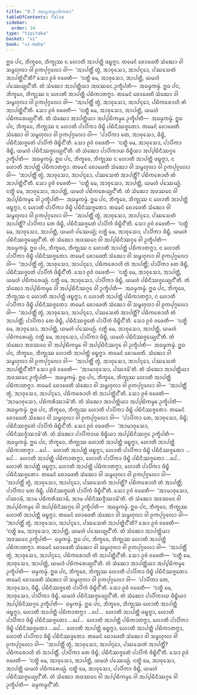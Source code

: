 ```yaml
---
title: "9.7 ᩋᨵᨾ᩠ᨾᨠᨾ᩠ᨾᩣᨴᩥᨠᨳᩣ"
tableOfContents: false
sidebar:
  order: 34
type: "tipitaka"
basket: "vi"
book: "vi-maha"
---
```



<DynamicBreadcrumb />

<Division number="397" book="vi-maha">

<Paragraph number="1814" book="vi-maha">
ᩍᨵ ᨸᨶ, ᨽᩥᨠ᩠ᨡᩅᩮ, ᨽᩥᨠ᩠ᨡᩩᩔ ᨶ ᩉᩮᩣᨲᩥ ᩋᩣᨸᨲ᩠ᨲᩥ ᨴᨭ᩠ᨮᨻ᩠ᨻᩣ. ᨲᨾᩮᨶᩴ ᨧᩮᩣᨴᩮᨲᩥ ᩈᩴᨥᩮᩣ ᩅᩤ ᩈᨾ᩠ᨻᩉᩩᩃᩣ ᩅᩤ ᩑᨠᨸᩩᨣ᩠ᨣᩃᩮᩣ ᩅᩤ—  ‘ᩋᩣᨸᨲ᩠ᨲᩥᩴ ᨲ᩠ᩅᩴ, ᩋᩣᩅᩩᩈᩮᩣ, ᩋᩣᨸᨶ᩠ᨶᩮᩣ, ᨸᩔᩈᩮᨲᩴ ᩋᩣᨸᨲ᩠ᨲᩥᨶ᩺’ᨲᩥ? ᩈᩮᩣ ᩑᩅᩴ ᩅᨴᩮᨲᩥ—  ‘ᨶᨲ᩠ᨳᩥ ᨾᩮ, ᩋᩣᩅᩩᩈᩮᩣ, ᩋᩣᨸᨲ᩠ᨲᩥ, ᨿᨾᩉᩴ ᨸᩔᩮᨿ᩠ᨿᨶ᩺’ᨲᩥ. ᨲᩴ ᩈᩴᨥᩮᩣ ᩋᩣᨸᨲ᩠ᨲᩥᨿᩣ ᩋᨴᩔᨶᩮ ᩏᨠ᩠ᨡᩥᨸᨲᩥ—  ᩋᨵᨾ᩠ᨾᨠᨾ᩠ᨾᩴ.
</Paragraph>

<Paragraph number="1815" book="vi-maha">
ᩍᨵ ᨸᨶ, ᨽᩥᨠ᩠ᨡᩅᩮ, ᨽᩥᨠ᩠ᨡᩩᩔ ᨶ ᩉᩮᩣᨲᩥ ᩋᩣᨸᨲ᩠ᨲᩥ ᨸᨭᩥᨠᩣᨲᨻ᩠ᨻᩣ. ᨲᨾᩮᨶᩴ ᨧᩮᩣᨴᩮᨲᩥ ᩈᩴᨥᩮᩣ ᩅᩤ ᩈᨾ᩠ᨻᩉᩩᩃᩣ ᩅᩤ ᩑᨠᨸᩩᨣ᩠ᨣᩃᩮᩣ ᩅᩤ—  ‘ᩋᩣᨸᨲ᩠ᨲᩥᩴ ᨲ᩠ᩅᩴ, ᩋᩣᩅᩩᩈᩮᩣ, ᩋᩣᨸᨶ᩠ᨶᩮᩣ, ᨸᨭᩥᨠᩁᩮᩣᩉᩥ ᨲᩴ ᩋᩣᨸᨲ᩠ᨲᩥᨶ᩺’ᨲᩥ. ᩈᩮᩣ ᩑᩅᩴ ᩅᨴᩮᨲᩥ—  ‘ᨶᨲ᩠ᨳᩥ ᨾᩮ, ᩋᩣᩅᩩᩈᩮᩣ, ᩋᩣᨸᨲ᩠ᨲᩥ, ᨿᨾᩉᩴ ᨸᨭᩥᨠᩁᩮᨿ᩠ᨿᨶ᩺’ᨲᩥ. ᨲᩴ ᩈᩴᨥᩮᩣ ᩋᩣᨸᨲ᩠ᨲᩥᨿᩣ ᩋᨸ᩠ᨸᨭᩥᨠᨾ᩠ᨾᩮ ᩏᨠ᩠ᨡᩥᨸᨲᩥ—  ᩋᨵᨾ᩠ᨾᨠᨾ᩠ᨾᩴ.
</Paragraph>

<Paragraph number="1816" book="vi-maha">
ᩍᨵ ᨸᨶ, ᨽᩥᨠ᩠ᨡᩅᩮ, ᨽᩥᨠ᩠ᨡᩩᩔ ᨶ ᩉᩮᩣᨲᩥ ᨸᩣᨸᩥᨠᩣ ᨴᩥᨭ᩠ᨮᩥ ᨸᨭᩥᨶᩥᩔᨩ᩠ᨩᩮᨲᩣ. ᨲᨾᩮᨶᩴ ᨧᩮᩣᨴᩮᨲᩥ ᩈᩴᨥᩮᩣ ᩅᩤ ᩈᨾ᩠ᨻᩉᩩᩃᩣ ᩅᩤ ᩑᨠᨸᩩᨣ᩠ᨣᩃᩮᩣ ᩅᩤ—  ‘ᨸᩣᨸᩥᨠᩣ ᨲᩮ, ᩋᩣᩅᩩᩈᩮᩣ, ᨴᩥᨭ᩠ᨮᩥ, ᨸᨭᩥᨶᩥᩔᨩ᩠ᨩᩮᨲᩴ ᨸᩣᨸᩥᨠᩴ ᨴᩥᨭ᩠ᨮᩥᨶ᩺’ᨲᩥ. ᩈᩮᩣ ᩑᩅᩴ ᩅᨴᩮᨲᩥ—  ‘ᨶᨲ᩠ᨳᩥ ᨾᩮ, ᩋᩣᩅᩩᩈᩮᩣ, ᨸᩣᨸᩥᨠᩣ ᨴᩥᨭ᩠ᨮᩥ, ᨿᨾᩉᩴ ᨸᨭᩥᨶᩥᩔᨩ᩠ᨩᩮᨿ᩠ᨿᨶ᩺’ᨲᩥ. ᨲᩴ ᩈᩴᨥᩮᩣ ᨸᩣᨸᩥᨠᩣᨿ ᨴᩥᨭ᩠ᨮᩥᨿᩣ ᩋᨸ᩠ᨸᨭᩥᨶᩥᩔᨣ᩠ᨣᩮ ᩏᨠ᩠ᨡᩥᨸᨲᩥ—  ᩋᨵᨾ᩠ᨾᨠᨾ᩠ᨾᩴ.
</Paragraph>

<Paragraph number="1817" book="vi-maha">
ᩍᨵ ᨸᨶ, ᨽᩥᨠ᩠ᨡᩅᩮ, ᨽᩥᨠ᩠ᨡᩩᩔ ᨶ ᩉᩮᩣᨲᩥ ᩋᩣᨸᨲ᩠ᨲᩥ ᨴᨭ᩠ᨮᨻ᩠ᨻᩣ, ᨶ ᩉᩮᩣᨲᩥ ᩋᩣᨸᨲ᩠ᨲᩥ ᨸᨭᩥᨠᩣᨲᨻ᩠ᨻᩣ. ᨲᨾᩮᨶᩴ ᨧᩮᩣᨴᩮᨲᩥ ᩈᩴᨥᩮᩣ ᩅᩤ ᩈᨾ᩠ᨻᩉᩩᩃᩣ ᩅᩤ ᩑᨠᨸᩩᨣ᩠ᨣᩃᩮᩣ ᩅᩤ—  ‘ᩋᩣᨸᨲ᩠ᨲᩥᩴ ᨲ᩠ᩅᩴ, ᩋᩣᩅᩩᩈᩮᩣ, ᩋᩣᨸᨶ᩠ᨶᩮᩣ, ᨸᩔᩈᩮᨲᩴ ᩋᩣᨸᨲ᩠ᨲᩥᩴ? ᨸᨭᩥᨠᩁᩮᩣᩉᩥ ᨲᩴ ᩋᩣᨸᨲ᩠ᨲᩥᨶ᩺’ᨲᩥ. ᩈᩮᩣ ᩑᩅᩴ ᩅᨴᩮᨲᩥ—  ‘ᨶᨲ᩠ᨳᩥ ᨾᩮ, ᩋᩣᩅᩩᩈᩮᩣ, ᩋᩣᨸᨲ᩠ᨲᩥ, ᨿᨾᩉᩴ ᨸᩔᩮᨿ᩠ᨿᩴ. ᨶᨲ᩠ᨳᩥ ᨾᩮ, ᩋᩣᩅᩩᩈᩮᩣ, ᩋᩣᨸᨲ᩠ᨲᩥ, ᨿᨾᩉᩴ ᨸᨭᩥᨠᩁᩮᨿ᩠ᨿᨶ᩺’ᨲᩥ. ᨲᩴ ᩈᩴᨥᩮᩣ ᩋᨴᩔᨶᩮ ᩅᩤ ᩋᨸ᩠ᨸᨭᩥᨠᨾ᩠ᨾᩮ ᩅᩤ ᩏᨠ᩠ᨡᩥᨸᨲᩥ—  ᩋᨵᨾ᩠ᨾᨠᨾ᩠ᨾᩴ.
</Paragraph>

<Paragraph number="1818" book="vi-maha">
ᩍᨵ ᨸᨶ, ᨽᩥᨠ᩠ᨡᩅᩮ, ᨽᩥᨠ᩠ᨡᩩᩔ ᨶ ᩉᩮᩣᨲᩥ ᩋᩣᨸᨲ᩠ᨲᩥ ᨴᨭ᩠ᨮᨻ᩠ᨻᩣ, ᨶ ᩉᩮᩣᨲᩥ ᨸᩣᨸᩥᨠᩣ ᨴᩥᨭ᩠ᨮᩥ ᨸᨭᩥᨶᩥᩔᨩ᩠ᨩᩮᨲᩣ. ᨲᨾᩮᨶᩴ ᨧᩮᩣᨴᩮᨲᩥ ᩈᩴᨥᩮᩣ ᩅᩤ ᩈᨾ᩠ᨻᩉᩩᩃᩣ ᩅᩤ ᩑᨠᨸᩩᨣ᩠ᨣᩃᩮᩣ ᩅᩤ—  ‘ᩋᩣᨸᨲ᩠ᨲᩥᩴ ᨲ᩠ᩅᩴ, ᩋᩣᩅᩩᩈᩮᩣ, ᩋᩣᨸᨶ᩠ᨶᩮᩣ, ᨸᩔᩈᩮᨲᩴ ᩋᩣᨸᨲ᩠ᨲᩥᩴ? ᨸᩣᨸᩥᨠᩣ ᨲᩮ ᨴᩥᨭ᩠ᨮᩥ, ᨸᨭᩥᨶᩥᩔᨩ᩠ᨩᩮᨲᩴ ᨸᩣᨸᩥᨠᩴ ᨴᩥᨭ᩠ᨮᩥᨶ᩺’ᨲᩥ. ᩈᩮᩣ ᩑᩅᩴ ᩅᨴᩮᨲᩥ—  ‘ᨶᨲ᩠ᨳᩥ ᨾᩮ, ᩋᩣᩅᩩᩈᩮᩣ, ᩋᩣᨸᨲ᩠ᨲᩥ, ᨿᨾᩉᩴ ᨸᩔᩮᨿ᩠ᨿᩴ; ᨶᨲ᩠ᨳᩥ ᨾᩮ, ᩋᩣᩅᩩᩈᩮᩣ, ᨸᩣᨸᩥᨠᩣ ᨴᩥᨭ᩠ᨮᩥ, ᨿᨾᩉᩴ ᨸᨭᩥᨶᩥᩔᨩ᩠ᨩᩮᨿ᩠ᨿᨶ᩺’ᨲᩥ. ᨲᩴ ᩈᩴᨥᩮᩣ ᩋᨴᩔᨶᩮ ᩅᩤ ᩋᨸ᩠ᨸᨭᩥᨶᩥᩔᨣ᩠ᨣᩮ ᩅᩤ ᩏᨠ᩠ᨡᩥᨸᨲᩥ—  ᩋᨵᨾ᩠ᨾᨠᨾ᩠ᨾᩴ.
</Paragraph>

<Paragraph number="1819" book="vi-maha">
ᩍᨵ ᨸᨶ, ᨽᩥᨠ᩠ᨡᩅᩮ, ᨽᩥᨠ᩠ᨡᩩᩔ ᨶ ᩉᩮᩣᨲᩥ ᩋᩣᨸᨲ᩠ᨲᩥ ᨸᨭᩥᨠᩣᨲᨻ᩠ᨻᩣ, ᨶ ᩉᩮᩣᨲᩥ ᨸᩣᨸᩥᨠᩣ ᨴᩥᨭ᩠ᨮᩥ ᨸᨭᩥᨶᩥᩔᨩ᩠ᨩᩮᨲᩣ. ᨲᨾᩮᨶᩴ ᨧᩮᩣᨴᩮᨲᩥ ᩈᩴᨥᩮᩣ ᩅᩤ ᩈᨾ᩠ᨻᩉᩩᩃᩣ ᩅᩤ ᩑᨠᨸᩩᨣ᩠ᨣᩃᩮᩣ ᩅᩤ—  ‘ᩋᩣᨸᨲ᩠ᨲᩥᩴ ᨲ᩠ᩅᩴ, ᩋᩣᩅᩩᩈᩮᩣ, ᩋᩣᨸᨶ᩠ᨶᩮᩣ, ᨸᨭᩥᨠᩁᩮᩣᩉᩥ ᨲᩴ ᩋᩣᨸᨲ᩠ᨲᩥᩴ; ᨸᩣᨸᩥᨠᩣ ᨲᩮ ᨴᩥᨭ᩠ᨮᩥ, ᨸᨭᩥᨶᩥᩔᨩ᩠ᨩᩮᨲᩴ ᨸᩣᨸᩥᨠᩴ ᨴᩥᨭ᩠ᨮᩥᨶ᩺’ᨲᩥ. ᩈᩮᩣ ᩑᩅᩴ ᩅᨴᩮᨲᩥ—  ‘ᨶᨲ᩠ᨳᩥ ᨾᩮ, ᩋᩣᩅᩩᩈᩮᩣ, ᩋᩣᨸᨲ᩠ᨲᩥ, ᨿᨾᩉᩴ ᨸᨭᩥᨠᩁᩮᨿ᩠ᨿᩴ. ᨶᨲ᩠ᨳᩥ ᨾᩮ, ᩋᩣᩅᩩᩈᩮᩣ, ᨸᩣᨸᩥᨠᩣ ᨴᩥᨭ᩠ᨮᩥ, ᨿᨾᩉᩴ ᨸᨭᩥᨶᩥᩔᨩ᩠ᨩᩮᨿ᩠ᨿᨶ᩺’ᨲᩥ. ᨲᩴ ᩈᩴᨥᩮᩣ ᩋᨸ᩠ᨸᨭᩥᨠᨾ᩠ᨾᩮ ᩅᩤ ᩋᨸ᩠ᨸᨭᩥᨶᩥᩔᨣ᩠ᨣᩮ ᩅᩤ ᩏᨠ᩠ᨡᩥᨸᨲᩥ—  ᩋᨵᨾ᩠ᨾᨠᨾ᩠ᨾᩴ.
</Paragraph>

<Paragraph number="1820" book="vi-maha">
ᩍᨵ ᨸᨶ, ᨽᩥᨠ᩠ᨡᩅᩮ, ᨽᩥᨠ᩠ᨡᩩᩔ ᨶ ᩉᩮᩣᨲᩥ ᩋᩣᨸᨲ᩠ᨲᩥ ᨴᨭ᩠ᨮᨻ᩠ᨻᩣ, ᨶ ᩉᩮᩣᨲᩥ ᩋᩣᨸᨲ᩠ᨲᩥ ᨸᨭᩥᨠᩣᨲᨻ᩠ᨻᩣ, ᨶ ᩉᩮᩣᨲᩥ ᨸᩣᨸᩥᨠᩣ ᨴᩥᨭ᩠ᨮᩥ ᨸᨭᩥᨶᩥᩔᨩ᩠ᨩᩮᨲᩣ. ᨲᨾᩮᨶᩴ ᨧᩮᩣᨴᩮᨲᩥ ᩈᩴᨥᩮᩣ ᩅᩤ ᩈᨾ᩠ᨻᩉᩩᩃᩣ ᩅᩤ ᩑᨠᨸᩩᨣ᩠ᨣᩃᩮᩣ ᩅᩤ—  ‘ᩋᩣᨸᨲ᩠ᨲᩥᩴ ᨲ᩠ᩅᩴ, ᩋᩣᩅᩩᩈᩮᩣ, ᩋᩣᨸᨶ᩠ᨶᩮᩣ, ᨸᩔᩈᩮᨲᩴ ᩋᩣᨸᨲ᩠ᨲᩥᩴ? ᨸᨭᩥᨠᩁᩮᩣᩉᩥ ᨲᩴ ᩋᩣᨸᨲ᩠ᨲᩥᩴ; ᨸᩣᨸᩥᨠᩣ ᨲᩮ ᨴᩥᨭ᩠ᨮᩥ, ᨸᨭᩥᨶᩥᩔᨩ᩠ᨩᩮᨲᩴ ᨸᩣᨸᩥᨠᩴ ᨴᩥᨭ᩠ᨮᩥᨶ᩺’ᨲᩥ. ᩈᩮᩣ ᩑᩅᩴ ᩅᨴᩮᨲᩥ—  ‘ᨶᨲ᩠ᨳᩥ ᨾᩮ, ᩋᩣᩅᩩᩈᩮᩣ, ᩋᩣᨸᨲ᩠ᨲᩥ, ᨿᨾᩉᩴ ᨸᩔᩮᨿ᩠ᨿᩴ. ᨶᨲ᩠ᨳᩥ ᨾᩮ, ᩋᩣᩅᩩᩈᩮᩣ, ᩋᩣᨸᨲ᩠ᨲᩥ, ᨿᨾᩉᩴ ᨸᨭᩥᨠᩁᩮᨿ᩠ᨿᩴ. ᨶᨲ᩠ᨳᩥ ᨾᩮ, ᩋᩣᩅᩩᩈᩮᩣ, ᨸᩣᨸᩥᨠᩣ ᨴᩥᨭ᩠ᨮᩥ, ᨿᨾᩉᩴ ᨸᨭᩥᨶᩥᩔᨩ᩠ᨩᩮᨿ᩠ᨿᨶ᩺’ᨲᩥ. ᨲᩴ ᩈᩴᨥᩮᩣ ᩋᨴᩔᨶᩮ ᩅᩤ ᩋᨸ᩠ᨸᨭᩥᨠᨾ᩠ᨾᩮ ᩅᩤ ᩋᨸ᩠ᨸᨭᩥᨶᩥᩔᨣ᩠ᨣᩮ ᩅᩤ ᩏᨠ᩠ᨡᩥᨸᨲᩥ—  ᩋᨵᨾ᩠ᨾᨠᨾ᩠ᨾᩴ.
</Paragraph>

</Division>
<Division number="398" book="vi-maha">

<Paragraph number="1821" book="vi-maha">
ᩍᨵ ᨸᨶ, ᨽᩥᨠ᩠ᨡᩅᩮ, ᨽᩥᨠ᩠ᨡᩩᩔ ᩉᩮᩣᨲᩥ ᩋᩣᨸᨲ᩠ᨲᩥ ᨴᨭ᩠ᨮᨻ᩠ᨻᩣ. ᨲᨾᩮᨶᩴ ᨧᩮᩣᨴᩮᨲᩥ. ᩈᩴᨥᩮᩣ ᩅᩤ ᩈᨾ᩠ᨻᩉᩩᩃᩣ ᩅᩤ ᩑᨠᨸᩩᨣ᩠ᨣᩃᩮᩣ ᩅᩤ—  ‘ᩋᩣᨸᨲ᩠ᨲᩥᩴ ᨲ᩠ᩅᩴ, ᩋᩣᩅᩩᩈᩮᩣ, ᩋᩣᨸᨶ᩠ᨶᩮᩣ, ᨸᩔᩈᩮᨲᩴ ᩋᩣᨸᨲ᩠ᨲᩥᨶ᩺’ᨲᩥ? ᩈᩮᩣ ᩑᩅᩴ ᩅᨴᩮᨲᩥ—  ‘ᩋᩣᨾᩣᩅᩩᩈᩮᩣ, ᨸᩔᩣᨾᩦ’ᨲᩥ. ᨲᩴ ᩈᩴᨥᩮᩣ ᩋᩣᨸᨲ᩠ᨲᩥᨿᩣ ᩋᨴᩔᨶᩮ ᩏᨠ᩠ᨡᩥᨸᨲᩥ—  ᩋᨵᨾ᩠ᨾᨠᨾ᩠ᨾᩴ.
</Paragraph>

<Paragraph number="1822" book="vi-maha">
ᩍᨵ ᨸᨶ, ᨽᩥᨠ᩠ᨡᩅᩮ, ᨽᩥᨠ᩠ᨡᩩᩔ ᩉᩮᩣᨲᩥ ᩋᩣᨸᨲ᩠ᨲᩥ ᨸᨭᩥᨠᩣᨲᨻ᩠ᨻᩣ. ᨲᨾᩮᨶᩴ ᨧᩮᩣᨴᩮᨲᩥ ᩈᩴᨥᩮᩣ ᩅᩤ ᩈᨾ᩠ᨻᩉᩩᩃᩣ ᩅᩤ ᩑᨠᨸᩩᨣ᩠ᨣᩃᩮᩣ ᩅᩤ—  ‘ᩋᩣᨸᨲ᩠ᨲᩥᩴ ᨲ᩠ᩅᩴ, ᩋᩣᩅᩩᩈᩮᩣ, ᩋᩣᨸᨶ᩠ᨶᩮᩣ, ᨸᨭᩥᨠᩁᩮᩣᩉᩥ ᨲᩴ ᩋᩣᨸᨲ᩠ᨲᩥᨶ᩺’ᨲᩥ. ᩈᩮᩣ ᩑᩅᩴ ᩅᨴᩮᨲᩥ—  ‘ᩋᩣᨾᩣᩅᩩᩈᩮᩣ, ᨸᨭᩥᨠᩁᩥᩔᩣᨾᩦ’ᨲᩥ. ᨲᩴ ᩈᩴᨥᩮᩣ ᩋᩣᨸᨲ᩠ᨲᩥᨿᩣ ᩋᨸ᩠ᨸᨭᩥᨠᨾ᩠ᨾᩮ ᩏᨠ᩠ᨡᩥᨸᨲᩥ—  ᩋᨵᨾ᩠ᨾᨠᨾ᩠ᨾᩴ.
</Paragraph>

<Paragraph number="1823" book="vi-maha">
ᩍᨵ ᨸᨶ, ᨽᩥᨠ᩠ᨡᩅᩮ, ᨽᩥᨠ᩠ᨡᩩᩔ ᩉᩮᩣᨲᩥ ᨸᩣᨸᩥᨠᩣ ᨴᩥᨭ᩠ᨮᩥ ᨸᨭᩥᨶᩥᩔᨩ᩠ᨩᩮᨲᩣ. ᨲᨾᩮᨶᩴ ᨧᩮᩣᨴᩮᨲᩥ ᩈᩴᨥᩮᩣ ᩅᩤ ᩈᨾ᩠ᨻᩉᩩᩃᩣ ᩅᩤ ᩑᨠᨸᩩᨣ᩠ᨣᩃᩮᩣ ᩅᩤ—  ‘ᨸᩣᨸᩥᨠᩣ ᨲᩮ, ᩋᩣᩅᩩᩈᩮᩣ, ᨴᩥᨭ᩠ᨮᩥ; ᨸᨭᩥᨶᩥᩔᨩ᩠ᨩᩮᨲᩴ ᨸᩣᨸᩥᨠᩴ ᨴᩥᨭ᩠ᨮᩥᨶ᩺’ᨲᩥ. ᩈᩮᩣ ᩑᩅᩴ ᩅᨴᩮᨲᩥ—  ‘ᩋᩣᨾᩣᩅᩩᩈᩮᩣ, ᨸᨭᩥᨶᩥᩔᨩ᩠ᨩᩥᩔᩣᨾᩦ’ᨲᩥ. ᨲᩴ ᩈᩴᨥᩮᩣ ᨸᩣᨸᩥᨠᩣᨿ ᨴᩥᨭ᩠ᨮᩥᨿᩣ ᩋᨸ᩠ᨸᨭᩥᨶᩥᩔᨣ᩠ᨣᩮ ᩏᨠ᩠ᨡᩥᨸᨲᩥ—  ᩋᨵᨾ᩠ᨾᨠᨾ᩠ᨾᩴ.
</Paragraph>

<Paragraph number="1824" book="vi-maha">
ᩍᨵ ᨸᨶ, ᨽᩥᨠ᩠ᨡᩅᩮ, ᨽᩥᨠ᩠ᨡᩩᩔ ᩉᩮᩣᨲᩥ ᩋᩣᨸᨲ᩠ᨲᩥ ᨴᨭ᩠ᨮᨻ᩠ᨻᩣ, ᩉᩮᩣᨲᩥ ᩋᩣᨸᨲ᩠ᨲᩥ ᨸᨭᩥᨠᩣᨲᨻ᩠ᨻᩣ …ᨸᩮ…  ᩉᩮᩣᨲᩥ ᩋᩣᨸᨲ᩠ᨲᩥ ᨴᨭ᩠ᨮᨻ᩠ᨻᩣ, ᩉᩮᩣᨲᩥ ᨸᩣᨸᩥᨠᩣ ᨴᩥᨭ᩠ᨮᩥ ᨸᨭᩥᨶᩥᩔᨩ᩠ᨩᩮᨲᩣ …ᨸᩮ…  ᩉᩮᩣᨲᩥ ᩋᩣᨸᨲ᩠ᨲᩥ ᨸᨭᩥᨠᩣᨲᨻ᩠ᨻᩣ, ᩉᩮᩣᨲᩥ ᨸᩣᨸᩥᨠᩣ ᨴᩥᨭ᩠ᨮᩥ ᨸᨭᩥᨶᩥᩔᨩ᩠ᨩᩮᨲᩣ …ᨸᩮ…  ᩉᩮᩣᨲᩥ ᩋᩣᨸᨲ᩠ᨲᩥ ᨴᨭ᩠ᨮᨻ᩠ᨻᩣ, ᩉᩮᩣᨲᩥ ᩋᩣᨸᨲ᩠ᨲᩥ ᨸᨭᩥᨠᩣᨲᨻ᩠ᨻᩣ, ᩉᩮᩣᨲᩥ ᨸᩣᨸᩥᨠᩣ ᨴᩥᨭ᩠ᨮᩥ ᨸᨭᩥᨶᩥᩔᨩ᩠ᨩᩮᨲᩣ. ᨲᨾᩮᨶᩴ ᨧᩮᩣᨴᩮᨲᩥ ᩈᩴᨥᩮᩣ ᩅᩤ ᩈᨾ᩠ᨻᩉᩩᩃᩣ ᩅᩤ ᩑᨠᨸᩩᨣ᩠ᨣᩃᩮᩣ ᩅᩤ—  ‘ᩋᩣᨸᨲ᩠ᨲᩥᩴ ᨲ᩠ᩅᩴ, ᩋᩣᩅᩩᩈᩮᩣ, ᩋᩣᨸᨶ᩠ᨶᩮᩣ, ᨸᩔᩈᩮᨲᩴ ᩋᩣᨸᨲ᩠ᨲᩥᩴ? ᨸᨭᩥᨠᩁᩮᩣᩉᩥ ᨲᩴ ᩋᩣᨸᨲ᩠ᨲᩥᩴ; ᨸᩣᨸᩥᨠᩣ ᨲᩮ ᨴᩥᨭ᩠ᨮᩥ, ᨸᨭᩥᨶᩥᩔᨩ᩠ᨩᩮᨲᩴ ᨸᩣᨸᩥᨠᩴ ᨴᩥᨭ᩠ᨮᩥᨶ᩺’ᨲᩥ. ᩈᩮᩣ ᩑᩅᩴ ᩅᨴᩮᨲᩥ—  ‘ᩋᩣᨾᩣᩅᩩᩈᩮᩣ, ᨸᩔᩣᨾᩥ, ᩋᩣᨾ ᨸᨭᩥᨠᩁᩥᩔᩣᨾᩥ, ᩋᩣᨾ ᨸᨭᩥᨶᩥᩔᨩ᩠ᨩᩥᩔᩣᨾᩦ’ᨲᩥ. ᨲᩴ ᩈᩴᨥᩮᩣ ᩋᨴᩔᨶᩮ ᩅᩤ ᩋᨸ᩠ᨸᨭᩥᨠᨾ᩠ᨾᩮ ᩅᩤ ᩋᨸ᩠ᨸᨭᩥᨶᩥᩔᨣ᩠ᨣᩮ ᩅᩤ ᩏᨠ᩠ᨡᩥᨸᨲᩥ—  ᩋᨵᨾ᩠ᨾᨠᨾ᩠ᨾᩴ.
</Paragraph>

</Division>
<Division number="399" book="vi-maha">

<Paragraph number="1825" book="vi-maha">
ᩍᨵ ᨸᨶ, ᨽᩥᨠ᩠ᨡᩅᩮ, ᨽᩥᨠ᩠ᨡᩩᩔ ᩉᩮᩣᨲᩥ ᩋᩣᨸᨲ᩠ᨲᩥ ᨴᨭ᩠ᨮᨻ᩠ᨻᩣ. ᨲᨾᩮᨶᩴ ᨧᩮᩣᨴᩮᨲᩥ ᩈᩴᨥᩮᩣ ᩅᩤ ᩈᨾ᩠ᨻᩉᩩᩃᩣ ᩅᩤ ᩑᨠᨸᩩᨣ᩠ᨣᩃᩮᩣ ᩅᩤ—  ‘ᩋᩣᨸᨲ᩠ᨲᩥᩴ ᨲ᩠ᩅᩴ, ᩋᩣᩅᩩᩈᩮᩣ, ᩋᩣᨸᨶ᩠ᨶᩮᩣ, ᨸᩔᩈᩮᨲᩴ ᩋᩣᨸᨲ᩠ᨲᩥᨶ᩺’ᨲᩥ? ᩈᩮᩣ ᩑᩅᩴ ᩅᨴᩮᨲᩥ—  ‘ᨶᨲ᩠ᨳᩥ ᨾᩮ, ᩋᩣᩅᩩᩈᩮᩣ, ᩋᩣᨸᨲ᩠ᨲᩥ, ᨿᨾᩉᩴ ᨸᩔᩮᨿ᩠ᨿᨶ᩺’ᨲᩥ. ᨲᩴ ᩈᩴᨥᩮᩣ ᩋᩣᨸᨲ᩠ᨲᩥᨿᩣ ᩋᨴᩔᨶᩮ ᩏᨠ᩠ᨡᩥᨸᨲᩥ—  ᨵᨾ᩠ᨾᨠᨾ᩠ᨾᩴ.
</Paragraph>

<Paragraph number="1826" book="vi-maha">
ᩍᨵ ᨸᨶ, ᨽᩥᨠ᩠ᨡᩅᩮ, ᨽᩥᨠ᩠ᨡᩩᩔ ᩉᩮᩣᨲᩥ ᩋᩣᨸᨲ᩠ᨲᩥ ᨸᨭᩥᨠᩣᨲᨻ᩠ᨻᩣ. ᨲᨾᩮᨶᩴ ᨧᩮᩣᨴᩮᨲᩥ ᩈᩴᨥᩮᩣ ᩅᩤ ᩈᨾ᩠ᨻᩉᩩᩃᩣ ᩅᩤ ᩑᨠᨸᩩᨣ᩠ᨣᩃᩮᩣ ᩅᩤ—  ‘ᩋᩣᨸᨲ᩠ᨲᩥᩴ ᨲ᩠ᩅᩴ, ᩋᩣᩅᩩᩈᩮᩣ, ᩋᩣᨸᨶ᩠ᨶᩮᩣ, ᨸᨭᩥᨠᩁᩮᩣᩉᩥ ᨲᩴ ᩋᩣᨸᨲ᩠ᨲᩥᨶ᩺’ᨲᩥ. ᩈᩮᩣ ᩑᩅᩴ ᩅᨴᩮᨲᩥ—  ‘ᨶᨲ᩠ᨳᩥ ᨾᩮ, ᩋᩣᩅᩩᩈᩮᩣ, ᩋᩣᨸᨲ᩠ᨲᩥ, ᨿᨾᩉᩴ ᨸᨭᩥᨠᩁᩮᨿ᩠ᨿᨶ᩺’ᨲᩥ. ᨲᩴ ᩈᩴᨥᩮᩣ ᩋᩣᨸᨲ᩠ᨲᩥᨿᩣ ᩋᨸ᩠ᨸᨭᩥᨠᨾ᩠ᨾᩮ ᩏᨠ᩠ᨡᩥᨸᨲᩥ—  ᨵᨾ᩠ᨾᨠᨾ᩠ᨾᩴ.
</Paragraph>

<Paragraph number="1827" book="vi-maha">
ᩍᨵ ᨸᨶ, ᨽᩥᨠ᩠ᨡᩅᩮ, ᨽᩥᨠ᩠ᨡᩩᩔ ᩉᩮᩣᨲᩥ ᨸᩣᨸᩥᨠᩣ ᨴᩥᨭ᩠ᨮᩥ ᨸᨭᩥᨶᩥᩔᨩ᩠ᨩᩮᨲᩣ. ᨲᨾᩮᨶᩴ ᨧᩮᩣᨴᩮᨲᩥ ᩈᩴᨥᩮᩣ ᩅᩤ ᩈᨾ᩠ᨻᩉᩩᩃᩣ ᩅᩤ ᩑᨠᨸᩩᨣ᩠ᨣᩃᩮᩣ ᩅᩤ—  ‘ᨸᩣᨸᩥᨠᩣ ᨲᩮ, ᩋᩣᩅᩩᩈᩮᩣ, ᨴᩥᨭ᩠ᨮᩥ, ᨸᨭᩥᨶᩥᩔᨩ᩠ᨩᩮᨲᩴ ᨸᩣᨸᩥᨠᩴ ᨴᩥᨭ᩠ᨮᩥᨶ᩺’ᨲᩥ. ᩈᩮᩣ ᩑᩅᩴ ᩅᨴᩮᨲᩥ—  ‘ᨶᨲ᩠ᨳᩥ ᨾᩮ, ᩋᩣᩅᩩᩈᩮᩣ, ᨸᩣᨸᩥᨠᩣ ᨴᩥᨭ᩠ᨮᩥ, ᨿᨾᩉᩴ ᨸᨭᩥᨶᩥᩔᨩ᩠ᨩᩮᨿ᩠ᨿᨶ᩺’ᨲᩥ. ᨲᩴ ᩈᩴᨥᩮᩣ ᨸᩣᨸᩥᨠᩣᨿ ᨴᩥᨭ᩠ᨮᩥᨿᩣ ᩋᨸ᩠ᨸᨭᩥᨶᩥᩔᨣ᩠ᨣᩮ ᩏᨠ᩠ᨡᩥᨸᨲᩥ—  ᨵᨾ᩠ᨾᨠᨾ᩠ᨾᩴ.
</Paragraph>

<Paragraph number="1828" book="vi-maha">
ᩍᨵ ᨸᨶ, ᨽᩥᨠ᩠ᨡᩅᩮ, ᨽᩥᨠ᩠ᨡᩩᩔ ᩉᩮᩣᨲᩥ ᩋᩣᨸᨲ᩠ᨲᩥ ᨴᨭ᩠ᨮᨻ᩠ᨻᩣ, ᩉᩮᩣᨲᩥ ᩋᩣᨸᨲ᩠ᨲᩥ ᨸᨭᩥᨠᩣᨲᨻ᩠ᨻᩣ …ᨸᩮ…  ᩉᩮᩣᨲᩥ ᩋᩣᨸᨲ᩠ᨲᩥ ᨴᨭ᩠ᨮᨻ᩠ᨻᩣ, ᩉᩮᩣᨲᩥ ᨸᩣᨸᩥᨠᩣ ᨴᩥᨭ᩠ᨮᩥ ᨸᨭᩥᨶᩥᩔᨩ᩠ᨩᩮᨲᩣ …ᨸᩮ…  ᩉᩮᩣᨲᩥ ᩋᩣᨸᨲ᩠ᨲᩥ ᨸᨭᩥᨠᩣᨲᨻ᩠ᨻᩣ, ᩉᩮᩣᨲᩥ ᨸᩣᨸᩥᨠᩣ ᨴᩥᨭ᩠ᨮᩥ ᨸᨭᩥᨶᩥᩔᨩ᩠ᨩᩮᨲᩣ …ᨸᩮ…  ᩉᩮᩣᨲᩥ ᩋᩣᨸᨲ᩠ᨲᩥ ᨴᨭ᩠ᨮᨻ᩠ᨻᩣ, ᩉᩮᩣᨲᩥ ᩋᩣᨸᨲ᩠ᨲᩥ ᨸᨭᩥᨠᩣᨲᨻ᩠ᨻᩣ, ᩉᩮᩣᨲᩥ ᨸᩣᨸᩥᨠᩣ ᨴᩥᨭ᩠ᨮᩥ ᨸᨭᩥᨶᩥᩔᨩ᩠ᨩᩮᨲᩣ. ᨲᨾᩮᨶᩴ ᨧᩮᩣᨴᩮᨲᩥ ᩈᩴᨥᩮᩣ ᩅᩤ ᩈᨾ᩠ᨻᩉᩩᩃᩣ ᩅᩤ ᩑᨠᨸᩩᨣ᩠ᨣᩃᩮᩣ ᩅᩤ—  ‘ᩋᩣᨸᨲ᩠ᨲᩥᩴ ᨲ᩠ᩅᩴ, ᩋᩣᩅᩩᩈᩮᩣ, ᩋᩣᨸᨶ᩠ᨶᩮᩣ, ᨸᩔᩈᩮᨲᩴ ᩋᩣᨸᨲ᩠ᨲᩥᩴ? ᨸᨭᩥᨠᩁᩮᩣᩉᩥ ᨲᩴ ᩋᩣᨸᨲ᩠ᨲᩥᩴ. ᨸᩣᨸᩥᨠᩣ ᨲᩮ ᨴᩥᨭ᩠ᨮᩥ, ᨸᨭᩥᨶᩥᩔᨩ᩠ᨩᩮᨲᩴ ᨸᩣᨸᩥᨠᩴ ᨴᩥᨭ᩠ᨮᩥᨶ᩺’ᨲᩥ. ᩈᩮᩣ ᩑᩅᩴ ᩅᨴᩮᨲᩥ—  ‘ᨶᨲ᩠ᨳᩥ ᨾᩮ, ᩋᩣᩅᩩᩈᩮᩣ, ᩋᩣᨸᨲ᩠ᨲᩥ, ᨿᨾᩉᩴ ᨸᩔᩮᨿ᩠ᨿᩴ. ᨶᨲ᩠ᨳᩥ ᨾᩮ, ᩋᩣᩅᩩᩈᩮᩣ, ᩋᩣᨸᨲ᩠ᨲᩥ ᨿᨾᩉᩴ ᨸᨭᩥᨠᩁᩮᨿ᩠ᨿᩴ. ᨶᨲ᩠ᨳᩥ ᨾᩮ, ᩋᩣᩅᩩᩈᩮᩣ, ᨸᩣᨸᩥᨠᩣ ᨴᩥᨭ᩠ᨮᩥ, ᨿᨾᩉᩴ ᨸᨭᩥᨶᩥᩔᨩ᩠ᨩᩮᨿ᩠ᨿᨶ᩺’ᨲᩥ. ᨲᩴ ᩈᩴᨥᩮᩣ ᩋᨴᩔᨶᩮ ᩅᩤ ᩋᨸ᩠ᨸᨭᩥᨠᨾ᩠ᨾᩮ ᩅᩤ ᩋᨸ᩠ᨸᨭᩥᨶᩥᩔᨣ᩠ᨣᩮ ᩅᩤ ᩏᨠ᩠ᨡᩥᨸᨲᩥ—  ᨵᨾ᩠ᨾᨠᨾ᩠ᨾᨶ᩺”ᨲᩥ.
</Paragraph>
</Division>